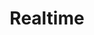 ---
title: "Realtime"
description: "Learn how to build a realtime dashboard with the Codex API subscriptions"
---